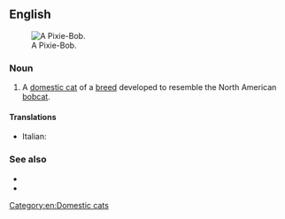 ==English==
[[File:Uptoyou_duFarWestwithBePacific2.jpg|thumb|A Pixie-Bob.]]

===Noun===
{{en-noun|head=[[pixie|Pixie]]-[[bob|Bob]]}}

# {{lb|en|zoology}} A [[domestic cat]] of a [[breed]] developed to resemble the North American [[bobcat]].

====Translations====
{{checktrans-top}}
* Italian: {{t-check|it|gatto Pixie-Bob}}
{{trans-mid}}
{{trans-bottom}}

===See also===
* {{pedia|Pixie-Bob}}
* {{comcatlite|Pixie-Bob}}

[[Category:en:Domestic cats]]